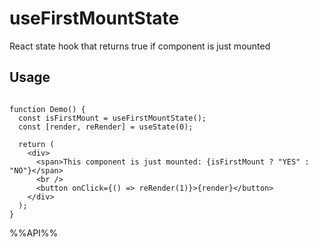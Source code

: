 # useFirstMountState

React state hook that returns true if component is just mounted


## Usage

```tsx live

function Demo() {
  const isFirstMount = useFirstMountState();
  const [render, reRender] = useState(0);

  return (
    <div>
      <span>This component is just mounted: {isFirstMount ? "YES" : "NO"}</span>
      <br />
      <button onClick={() => reRender(1)}>{render}</button>
    </div>
  );
}

```

%%API%%
